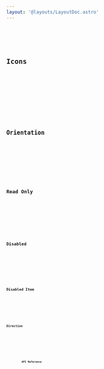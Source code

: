 ```yaml
---
layout: '@layouts/LayoutDoc.astro'
---
```









<Preview client:load>
	<Fragment slot="preview">
		<Default client:visible />
	</Fragment>
	<Fragment slot="code">
		<Code code={DefaultRaw} lang="tsx" />
	</Fragment>
</Preview>

## Icons

<Preview client:load>
	<Fragment slot="preview">
		<Icons client:visible />
	</Fragment>
	<Fragment slot="code">
		<Code code={IconsRaw} lang="tsx" />
	</Fragment>
</Preview>

## Orientation

<Preview client:load>
	<Fragment slot="preview">
		<Orientation client:visible />
	</Fragment>
	<Fragment slot="code">
		<Code code={OrientationRaw} lang="tsx" />
	</Fragment>
</Preview>

## Read Only

<Preview client:load>
	<Fragment slot="preview">
		<ReadOnly client:visible />
	</Fragment>
	<Fragment slot="code">
		<Code code={ReadOnlyRaw} lang="tsx" />
	</Fragment>
</Preview>

## Disabled

<Preview client:load>
	<Fragment slot="preview">
		<Disabled client:visible />
	</Fragment>
	<Fragment slot="code">
		<Code code={DisabledRaw} lang="tsx" />
	</Fragment>
</Preview>

## Disabled Item

<Preview client:load>
	<Fragment slot="preview">
		<DisabledItem client:visible />
	</Fragment>
	<Fragment slot="code">
		<Code code={DisabledItemRaw} lang="tsx" />
	</Fragment>
</Preview>

## Direction

<Preview client:load>
	<Fragment slot="preview">
		<Dir client:visible />
	</Fragment>
	<Fragment slot="code">
		<Code code={DirRaw} lang="tsx" />
	</Fragment>
</Preview>

## API Reference

<ApiTable />
